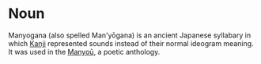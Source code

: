 =Noun=
Manyogana (also spelled Man'y&#333;gana) is an ancient Japanese syllabary in which [[Kanji]] represented sounds instead of their normal ideogram meaning.  It was used in the [[w:en:Manyoshu|Manyo&#363;]], a poetic anthology.